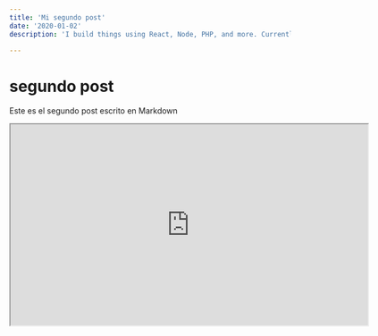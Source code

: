 ```yaml
---
title: 'Mi segundo post'
date: '2020-01-02'
description: 'I build things using React, Node, PHP, and more. Currently, Im a Software Engineer working on D&D Beyond at Fandom. You can follow me on Twitter at @iam_timsmith I build things using React, Node, PHP, and more. Currently, Im a Software Engineer working on D&D Beyond at Fandom. You can follow me on Twitter at @iam_timsmith I build things using React, Node, PHP, and more. Currently, Im a Software Engineer working on D&D Beyond at Fandom. You can follow me on Twitter at @iam_timsmith'

---
```


# segundo post 

Este es el segundo post escrito en Markdown

<iframe id="player" type="text/html" width="640" height="360"
  src="http://www.youtube.com/embed/M7lc1UVf-VE?enablejsapi=1&origin=http://example.com" width="50%" height="600"
  ></iframe>